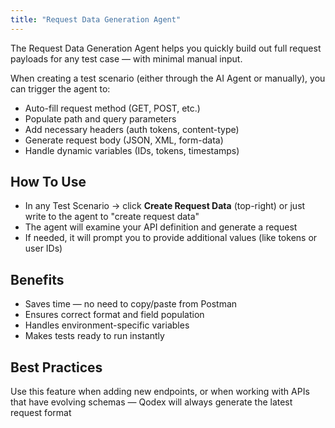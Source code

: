 ```yaml
---
title: "Request Data Generation Agent"
---
```


The Request Data Generation Agent helps you quickly build out full request payloads for any test case — with minimal manual input.

When creating a test scenario (either through the AI Agent or manually), you can trigger the agent to:

- Auto-fill request method (GET, POST, etc.)
- Populate path and query parameters
- Add necessary headers (auth tokens, content-type)
- Generate request body (JSON, XML, form-data)
- Handle dynamic variables (IDs, tokens, timestamps)

## How To Use

- In any Test Scenario → click **Create Request Data** (top-right) or just write to the agent to "create request data"
- The agent will examine your API definition and generate a request
- If needed, it will prompt you to provide additional values (like tokens or user IDs)

## Benefits

- Saves time — no need to copy/paste from Postman
- Ensures correct format and field population
- Handles environment-specific variables
- Makes tests ready to run instantly

## Best Practices

Use this feature when adding new endpoints, or when working with APIs that have evolving schemas — Qodex will always generate the latest request format